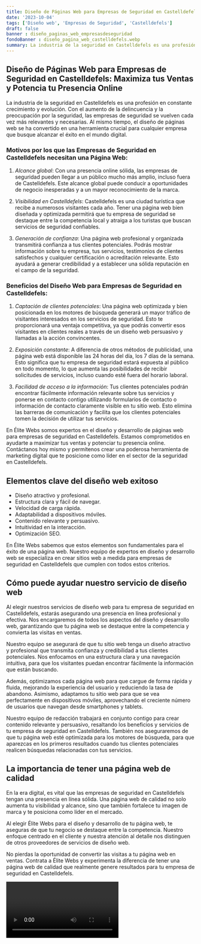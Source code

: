 ```yaml
---
title: Diseño de Páginas Web para Empresas de Seguridad en Castelldefels
date: '2023-10-04'
tags: ['Diseño web', 'Empresas de Seguridad', 'Castelldefels']
draft: false
banner : diseño_paginas_web_empresasdeseguridad
fondoBanner : diseño_pagina_web_castelldefels.webp
summary: La industria de la seguridad en Castelldefels es una profesión en constante crecimiento y evolución. Con el aumento de la delincuencia y la preocupación por la seguridad, las empresas de seguridad se vuelven cada vez más relevantes y necesarias. Al mismo tiempo, el diseño de páginas web se ha convertido en una herramienta crucial para cualquier empresa que busque alcanzar el éxito en el mundo digital.
---
```


## Diseño de Páginas Web para Empresas de Seguridad en Castelldefels: Maximiza tus Ventas y Potencia tu Presencia Online

La industria de la seguridad en Castelldefels es una profesión en constante crecimiento y evolución. Con el aumento de la delincuencia y la preocupación por la seguridad, las empresas de seguridad se vuelven cada vez más relevantes y necesarias. Al mismo tiempo, el diseño de páginas web se ha convertido en una herramienta crucial para cualquier empresa que busque alcanzar el éxito en el mundo digital.

### Motivos por los que las Empresas de Seguridad en Castelldefels necesitan una Página Web:

1. *Alcance global*: Con una presencia online sólida, las empresas de seguridad pueden llegar a un público mucho más amplio, incluso fuera de Castelldefels. Este alcance global puede conducir a oportunidades de negocio inesperadas y a un mayor reconocimiento de la marca.

2. *Visibilidad en Castelldefels*: Castelldefels es una ciudad turística que recibe a numerosos visitantes cada año. Tener una página web bien diseñada y optimizada permitirá que tu empresa de seguridad se destaque entre la competencia local y atraiga a los turistas que buscan servicios de seguridad confiables.

3. *Generación de confianza*: Una página web profesional y organizada transmitirá confianza a tus clientes potenciales. Podrás mostrar información sobre tu empresa, tus servicios, testimonios de clientes satisfechos y cualquier certificación o acreditación relevante. Esto ayudará a generar credibilidad y a establecer una sólida reputación en el campo de la seguridad.

### Beneficios del Diseño Web para Empresas de Seguridad en Castelldefels:

1. *Captación de clientes potenciales*: Una página web optimizada y bien posicionada en los motores de búsqueda generará un mayor tráfico de visitantes interesados en los servicios de seguridad. Esto te proporcionará una ventaja competitiva, ya que podrás convertir esos visitantes en clientes reales a través de un diseño web persuasivo y llamadas a la acción convincentes.

2. *Exposición constante*: A diferencia de otros métodos de publicidad, una página web está disponible las 24 horas del día, los 7 días de la semana. Esto significa que tu empresa de seguridad estará expuesta al público en todo momento, lo que aumenta las posibilidades de recibir solicitudes de servicios, incluso cuando esté fuera del horario laboral.

3. *Facilidad de acceso a la información*: Tus clientes potenciales podrán encontrar fácilmente información relevante sobre tus servicios y ponerse en contacto contigo utilizando formularios de contacto o información de contacto claramente visible en tu sitio web. Esto elimina las barreras de comunicación y facilita que los clientes potenciales tomen la decisión de utilizar tus servicios.

En Élite Webs somos expertos en el diseño y desarrollo de páginas web para empresas de seguridad en Castelldefels. Estamos comprometidos en ayudarte a maximizar tus ventas y potenciar tu presencia online. Contáctanos hoy mismo y permítenos crear una poderosa herramienta de marketing digital que te posicione como líder en el sector de la seguridad en Castelldefels.

<GifSeo />

<Cta />

## Elementos clave del diseño web exitoso

- Diseño atractivo y profesional.
- Estructura clara y fácil de navegar.
- Velocidad de carga rápida.
- Adaptabilidad a dispositivos móviles.
- Contenido relevante y persuasivo.
- Intuitividad en la interacción.
- Optimización SEO.

En Élite Webs sabemos que estos elementos son fundamentales para el éxito de una página web. Nuestro equipo de expertos en diseño y desarrollo web se especializa en crear sitios web a medida para empresas de seguridad en Castelldefels que cumplen con todos estos criterios.

## Cómo puede ayudar nuestro servicio de diseño web

Al elegir nuestros servicios de diseño web para tu empresa de seguridad en Castelldefels, estarás asegurando una presencia en línea profesional y efectiva. Nos encargaremos de todos los aspectos del diseño y desarrollo web, garantizando que tu página web se destaque entre la competencia y convierta las visitas en ventas.

Nuestro equipo se asegurará de que tu sitio web tenga un diseño atractivo y profesional que transmita confianza y credibilidad a tus clientes potenciales. Nos enfocamos en una estructura clara y una navegación intuitiva, para que los visitantes puedan encontrar fácilmente la información que están buscando.

Además, optimizamos cada página web para que cargue de forma rápida y fluida, mejorando la experiencia del usuario y reduciendo la tasa de abandono. Asimismo, adaptamos tu sitio web para que se vea perfectamente en dispositivos móviles, aprovechando el creciente número de usuarios que navegan desde smartphones y tablets.

Nuestro equipo de redacción trabajará en conjunto contigo para crear contenido relevante y persuasivo, resaltando los beneficios y servicios de tu empresa de seguridad en Castelldefels. También nos aseguraremos de que tu página web esté optimizada para los motores de búsqueda, para que aparezcas en los primeros resultados cuando tus clientes potenciales realicen búsquedas relacionadas con tus servicios.

## La importancia de tener una página web de calidad

En la era digital, es vital que las empresas de seguridad en Castelldefels tengan una presencia en línea sólida. Una página web de calidad no solo aumenta tu visibilidad y alcance, sino que también fortalece tu imagen de marca y te posiciona como líder en el mercado.

Al elegir Élite Webs para el diseño y desarrollo de tu página web, te aseguras de que tu negocio se destaque entre la competencia. Nuestro enfoque centrado en el cliente y nuestra atención al detalle nos distinguen de otros proveedores de servicios de diseño web.

No pierdas la oportunidad de convertir las visitas a tu página web en ventas. Contrata a Élite Webs y experimenta la diferencia de tener una página web de calidad que realmente genere resultados para tu empresa de seguridad en Castelldefels.

<Video />

<CtaBot job='Empresas de Seguridad' city='Castelldefels'/>

<Gmaps query='Castelldefels+españa+maps' />